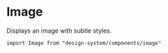

<Meta of={Stories} />

# Image

Displays an image with subtle styles.

`import Image from "design-system/components/image"`

<Canvas of={Stories.Controls} />

<ArgTypes />

